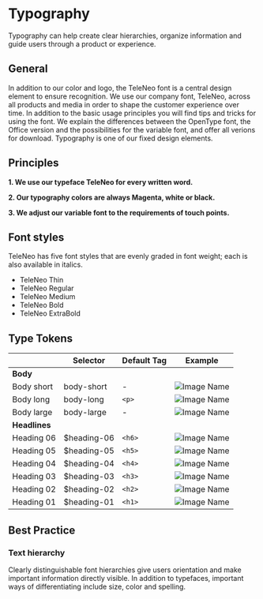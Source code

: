 
<Meta title="Guidelines/Typography" />

# Typography

Typography can help create clear hierarchies, organize information and guide users through a product or experience.

## General

In addition to our color and logo, the TeleNeo font is a central design element to ensure recognition. We use our company font, TeleNeo, across all products and media in order to shape the customer experience over time. In addition to the basic usage principles you will find tips and tricks for using the font. We explain the differences between the OpenType font, the Office version and the possibilities for the variable font, and offer all verions for download. Typography is one of our fixed design elements.

## Principles

**1. We use our typeface TeleNeo for every written word.**

**2. Our typography colors are always Magenta, white or black.**

**3. We adjust our variable font to the requirements of touch points.**

## Font styles

TeleNeo has five font styles that are evenly graded in font weight; each is also available in italics.

- TeleNeo Thin
- TeleNeo Regular
- TeleNeo Medium
- TeleNeo Bold
- TeleNeo ExtraBold

## Type Tokens

|               | Selector        | Default Tag    | Example                                 |
| ------------- | --------------- | -------------- | --------------------------------------- |
| **Body**      |                 |                |                                         |
| Body short    | body-short      | -              | ![Image Name](/assets/2_guidelines/3_typography/image2020-8-3_15-11-56.png) |
| Body long     | body-long       | `<p>`          | ![Image Name](/assets/2_guidelines/3_typography/image2020-8-3_15-11-47.png) |
| Body large    | body-large      | -              | ![Image Name](/assets/2_guidelines/3_typography/image2020-8-3_15-11-40.png) |
| **Headlines** |                 |                |                                         |
| Heading 06    | \$heading-06    | `<h6>`         | ![Image Name](/assets/2_guidelines/3_typography/image2020-8-3_15-10-27.png) |
| Heading 05    | \$heading-05    | `<h5>`         | ![Image Name](/assets/2_guidelines/3_typography/image2020-8-3_15-11-27.png) |
| Heading 04    | \$heading-04    | `<h4>`         | ![Image Name](/assets/2_guidelines/3_typography/image2020-8-3_15-11-20.png) |
| Heading 03    | \$heading-03    | `<h3>`         | ![Image Name](/assets/2_guidelines/3_typography/image2020-8-3_15-11-13.png) |
| Heading 02    | \$heading-02    | `<h2>`         | ![Image Name](/assets/2_guidelines/3_typography/image2020-8-3_15-11-4.png)  |
| Heading 01    | \$heading-01    | `<h1>`         | ![Image Name](/assets/2_guidelines/3_typography/image2020-8-3_15-10-51.png) |

## Best Practice

### Text hierarchy

Clearly distinguishable font hierarchies give users orientation and make important information directly visible. In addition to typefaces, important ways of differentiating include size, color and spelling.
